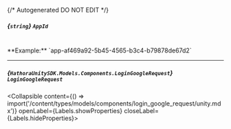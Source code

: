{/* Autogenerated DO NOT EDIT  */}

##### *{`string`}* `AppId`
<br/>
**Example:** `app-af469a92-5b45-4565-b3c4-b79878de67d2`

---
##### *{`HathoraUnitySDK.Models.Components.LoginGoogleRequest`}* `LoginGoogleRequest`
<Collapsible content={() => import('/content/types/models/components/login_google_request/unity.mdx')} openLabel={Labels.showProperties} closeLabel={Labels.hideProperties}>
</Collapsible>


